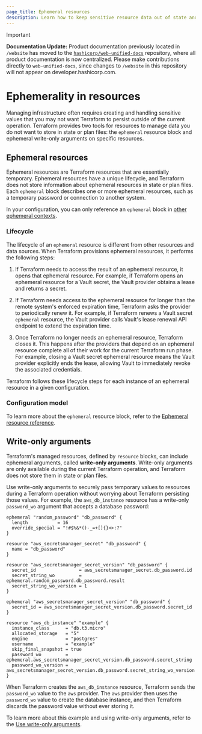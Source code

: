```yaml
---
page_title: Ephemeral resources
description: Learn how to keep sensitive resource data out of state and plan files in Terraform with ephemeral resource blocks and write-only arguments.
---
```


> [!IMPORTANT]  
> **Documentation Update:** Product documentation previously located in `/website` has moved to the [`hashicorp/web-unified-docs`](https://github.com/hashicorp/web-unified-docs) repository, where all product documentation is now centralized. Please make contributions directly to `web-unified-docs`, since changes to `/website` in this repository will not appear on developer.hashicorp.com.

# Ephemerality in resources

Managing infrastructure often requires creating and handling sensitive values that you may not want Terraform to persist outside of the current operation. Terraform provides two tools for resources to manage data you do not want to store in state or plan files: the `ephemeral` resource block and ephemeral write-only arguments on specific resources.

## Ephemeral resources

Ephemeral resources are Terraform resources that are essentially temporary. Ephemeral resources have a unique lifecycle, and Terraform does not store information about ephemeral resources in state or plan files. Each `ephemeral` block describes one or more ephemeral resources, such as a temporary password or connection to another system.

In your configuration, you can only reference an `ephemeral` block in [other ephemeral contexts](/terraform/language/resources/ephemeral/reference#reference-ephemeral-resources).

### Lifecycle

The lifecycle of an `ephemeral` resource is different from other resources and data sources. When Terraform provisions ephemeral resources, it performs the following steps:

1. If Terraform needs to access the result of an ephemeral resource, it opens
that ephemeral resource. For example, if Terraform opens an ephemeral resource for a Vault secret, the Vault provider obtains a lease and returns a secret. 

1. If Terraform needs access to the ephemeral resource for longer than the
remote system's enforced expiration time, Terraform asks the provider
to periodically renew it. For example, if Terraform renews a Vault secret `ephemeral` resource, the Vault provider calls Vault's lease renewal API endpoint to extend the expiration time.

1. Once Terraform no longer needs an ephemeral resource, Terraform closes
it. This happens after the providers that depend on an ephemeral resource
complete all of their work for the current Terraform run phase. For example, closing a Vault secret ephemeral resource means the Vault provider explicitly ends the lease, allowing Vault to immediately revoke the associated credentials.

Terraform follows these lifecycle steps for each instance of an ephemeral
resource in a given configuration.

### Configuration model

To learn more about the `ephemeral` resource block, refer to the [Ephemeral resource reference](/terraform/language/resources/ephemeral/reference).

## Write-only arguments

Terraform's managed resources, defined by `resource` blocks, can include ephemeral arguments, called **write-only arguments**. Write-only arguments are only available during the current Terraform operation, and Terraform does not store them in state or plan files.  

Use write-only arguments to securely pass temporary values to resources during a Terraform operation without worrying about Terraform persisting those values. For example, the `aws_db_instance` resource has a write-only `password_wo` argument that accepts a database password:

<CodeBlockConfig highlight="26-27">

```hcl
ephemeral "random_password" "db_password" {
  length           = 16
  override_special = "!#$%&*()-_=+[]{}<>:?"
}

resource "aws_secretsmanager_secret" "db_password" {
  name = "db_password"
}

resource "aws_secretsmanager_secret_version" "db_password" {
  secret_id                = aws_secretsmanager_secret.db_password.id
  secret_string_wo         = ephemeral.random_password.db_password.result
  secret_string_wo_version = 1
}

ephemeral "aws_secretsmanager_secret_version" "db_password" {
  secret_id = aws_secretsmanager_secret_version.db_password.secret_id
}

resource "aws_db_instance" "example" {
  instance_class      = "db.t3.micro"
  allocated_storage   = "5"
  engine              = "postgres"
  username            = "example"
  skip_final_snapshot = true
  password_wo         = ephemeral.aws_secretsmanager_secret_version.db_password.secret_string
  password_wo_version = aws_secretsmanager_secret_version.db_password.secret_string_wo_version
}
```

</CodeBlockConfig>

When Terraform creates the `aws_db_instance` resource, Terraform sends the `password_wo` value to the `aws` provider. The `aws` provider then uses the `password_wo` value to create the database instance, and then Terraform discards the password value without ever storing it. 

To learn more about this example and using write-only arguments, refer to the [Use write-only arguments](/terraform/language/resources/ephemeral/write-only).